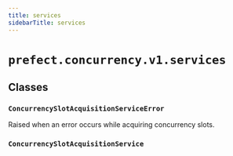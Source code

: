 ```yaml
---
title: services
sidebarTitle: services
---
```


# `prefect.concurrency.v1.services`

## Classes

### `ConcurrencySlotAcquisitionServiceError` <sup><a href="https://github.com/prefecthq/prefect/blob/main/src/prefect/concurrency/v1/services.py#L21" target="_blank"><Icon icon="github" size="14" /></a></sup>


Raised when an error occurs while acquiring concurrency slots.


### `ConcurrencySlotAcquisitionService` <sup><a href="https://github.com/prefecthq/prefect/blob/main/src/prefect/concurrency/v1/services.py#L25" target="_blank"><Icon icon="github" size="14" /></a></sup>
